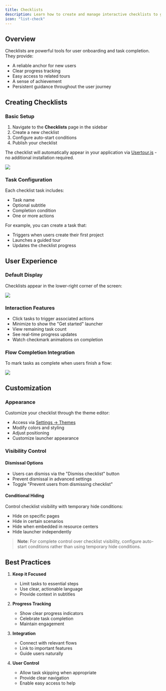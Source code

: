 ```yaml
---
title: Checklists
description: Learn how to create and manage interactive checklists to guide users through your product
icon: "list-check"
---
```


## Overview

Checklists are powerful tools for user onboarding and task completion. They provide:
- A reliable anchor for new users
- Clear progress tracking
- Easy access to related tours
- A sense of achievement
- Persistent guidance throughout the user journey

## Creating Checklists

### Basic Setup
1. Navigate to the **Checklists** page in the sidebar
2. Create a new checklist
3. Configure auto-start conditions
4. Publish your checklist

The checklist will automatically appear in your application via [Usertour.js](/developers/usertourjs-reference/overview) - no additional installation required.

![](/images/checklist-04.png)

### Task Configuration
Each checklist task includes:
- Task name
- Optional subtitle
- Completion condition
- One or more actions

For example, you can create a task that:
- Triggers when users create their first project
- Launches a guided tour
- Updates the checklist progress

## User Experience

### Default Display
Checklists appear in the lower-right corner of the screen:

![](/images/checklist-02.png)

### Interaction Features
- Click tasks to trigger associated actions
- Minimize to show the "Get started" launcher
- View remaining task count
- See real-time progress updates
- Watch checkmark animations on completion

### Flow Completion Integration
To mark tasks as complete when users finish a flow:

![](/images/checklist-03.png)

## Customization

### Appearance
Customize your checklist through the theme editor:
- Access via [Settings -> Themes](https://app.usertour.io/project/1/settings/themes)
- Modify colors and styling
- Adjust positioning
- Customize launcher appearance

### Visibility Control

#### Dismissal Options
- Users can dismiss via the "Dismiss checklist" button
- Prevent dismissal in advanced settings
- Toggle "Prevent users from dismissing checklist"

#### Conditional Hiding
Control checklist visibility with temporary hide conditions:
- Hide on specific pages
- Hide in certain scenarios
- Hide when embedded in resource centers
- Hide launcher independently

> **Note**: For complete control over checklist visibility, configure auto-start conditions rather than using temporary hide conditions.

## Best Practices

1. **Keep it Focused**
   - Limit tasks to essential steps
   - Use clear, actionable language
   - Provide context in subtitles

2. **Progress Tracking**
   - Show clear progress indicators
   - Celebrate task completion
   - Maintain engagement

3. **Integration**
   - Connect with relevant flows
   - Link to important features
   - Guide users naturally

4. **User Control**
   - Allow task skipping when appropriate
   - Provide clear navigation
   - Enable easy access to help